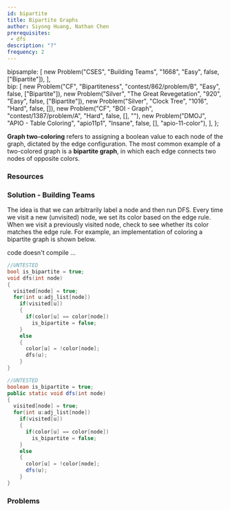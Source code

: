 ```yaml
---
id: bipartite
title: Bipartite Graphs
author: Siyong Huang, Nathan Chen
prerequisites: 
 - dfs
description: "?"
frequency: 2
---
```



  bipsample: [
    new Problem("CSES", "Building Teams", "1668", "Easy", false, ["Bipartite"]),
  ],    
  bip: [
    new Problem("CF", "Bipartiteness", "contest/862/problem/B", "Easy", false, ["Bipartite"]),
    new Problem("Silver", "The Great Revegetation", "920", "Easy", false, ["Bipartite"]),
    new Problem("Silver", "Clock Tree", "1016", "Hard", false, []),
    new Problem("CF", "BOI - Graph", "contest/1387/problem/A", "Hard", false, [], ""),
    new Problem("DMOJ", "APIO - Table Coloring", "apio11p1", "Insane", false, [], "apio-11-color"),
  ],
};

**Graph two-coloring** refers to assigning a boolean value to each node of the graph, dictated by the edge configuration.
The most common example of a two-colored graph is a **bipartite graph**, in which each edge connects two nodes of opposite colors.

<Problems problems={problems.bipsample} />

### Resources

<Resources>
  <Resource source="IUSACO" title="10.7 - Bipartite Graphs" starred></Resource>
  <Resource source="CPH" title="12.3 - Graph Traversal: Applications"></Resource>
</Resources>

<!-- <Resource source="cp-algo" title="Bipartite Check" url="graph/bipartite-check.html">Uses BFS, but DFS accomplishes the same task.</Resource> 
-->

### Solution - Building Teams

The idea is that we can arbitrarily label a node and then run DFS. Every time we visit a new (unvisited) node, we set its color based on the edge rule. When we visit a previously visited node, check to see whether its color matches the edge rule. For example, an implementation of coloring a bipartite graph is shown below.

<IncompleteSection>

code doesn't compile ...

</IncompleteSection>

<LanguageSection>

<CPPSection>

```cpp
//UNTESTED
bool is_bipartite = true;
void dfs(int node)
{
  visited[node] = true;
  for(int u:adj_list[node])
    if(visited[u])
    {
      if(color[u] == color[node])
        is_bipartite = false;
    }
    else
    {
      color[u] = !color[node];
      dfs(u);
    }
}
```

</CPPSection>

<JavaSection>

```java
//UNTESTED
boolean is_bipartite = true;
public static void dfs(int node)
{
  visited[node] = true;
  for(int u:adj_list[node])
    if(visited[u])
    {
      if(color[u] == color[node])
        is_bipartite = false;
    }
    else
    {
      color[u] = !color[node];
      dfs(u);
    }
}
```

</JavaSection>

</LanguageSection>

### Problems

<Problems problems={problems.bip} />
